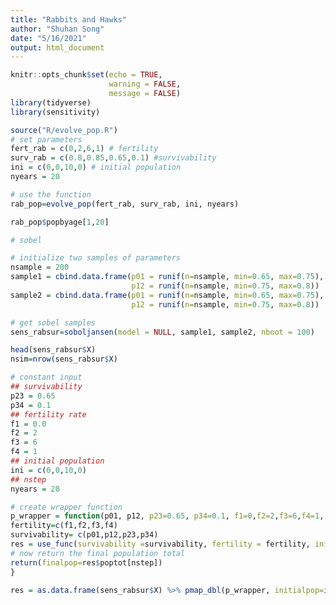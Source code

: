 ```yaml
---
title: "Rabbits and Hawks"
author: "Shuhan Song"
date: "5/16/2021"
output: html_document
---
```


```r
knitr::opts_chunk$set(echo = TRUE,
                      warning = FALSE, 
                      message = FALSE)
library(tidyverse)
library(sensitivity)
```

```r
source("R/evolve_pop.R")
# set parameters
fert_rab = c(0,2,6,1) # fertility
surv_rab = c(0.8,0.85,0.65,0.1) #survivability
ini = c(0,0,10,0) # initial population
nyears = 20

# use the function
rab_pop=evolve_pop(fert_rab, surv_rab, ini, nyears)

rab_pop$popbyage[1,20]
```

```r
# sobel

# initialize two samples of parameters
nsample = 200
sample1 = cbind.data.frame(p01 = runif(n=nsample, min=0.65, max=0.75),
                           p12 = runif(n=nsample, min=0.75, max=0.8))
sample2 = cbind.data.frame(p01 = runif(n=nsample, min=0.65, max=0.75),
                           p12 = runif(n=nsample, min=0.75, max=0.8))

# get sobel samples
sens_rabsur=soboljansen(model = NULL, sample1, sample2, nboot = 100)

head(sens_rabsur$X)
nsim=nrow(sens_rabsur$X)

# constant input
## survivability
p23 = 0.65
p34 = 0.1
## fertility rate
f1 = 0.0
f2 = 2
f3 = 6
f4 = 1
## initial population
ini = c(0,0,10,0)
## nstep
nyears = 20

# create wrapper function
p_wrapper = function(p01, p12, p23=0.65, p34=0.1, f1=0,f2=2,f3=6,f4=1, use_func, initialpop, nstep ) {
fertility=c(f1,f2,f3,f4)
survivability= c(p01,p12,p23,p34)
res = use_func(survivability =survivability, fertility = fertility, initialpop=initialpop, nstep=nstep)
# now return the final population total
return(finalpop=res$poptot[nstep])
}

res = as.data.frame(sens_rabsur$X) %>% pmap_dbl(p_wrapper, initialpop=ini, nstep=nyears, use_func=evolve_pop)
```

